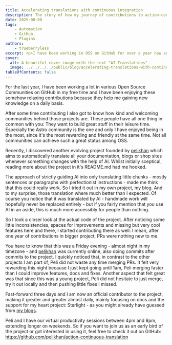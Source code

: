 ```yaml
---
title: Accelerating translations with continuous integration
description: The story of how my journey of contributions to action-continuous-translation started.
date: 2025-08-08
tags:
    - Automation
    - GitHub
    - Plugins
authors:
    - trueberryless
excerpt: <p>I have been working in OSS on GitHub for over a year now and although I thought I found everything I want to contribute to, I recently discovered <a class="gh-badge" href="https://github.com/pelikhan"><img src="https://github.com/pelikhan.png" alt="pelikhan" width="16" height="16" style="border-radius:9999px;vertical-align:middle;margin-right:0.4em;">Peli's</a> personal project <a href="https://github.com/pelikhan/action-continuous-translation">action-continuous-translation</a> and I am very happy that I started doing regular contributions there and being part of the little community now.</p>
cover:
  alt: A beautiful cover image with the text "AI Translations"
  image: ../../../../public/blog/accelerating-translations-with-continuous-integration.png
tableOfContents: false
---
```


For the last year, I have been working a lot in various Open Source Communities on GitHub in my free time and I have been enjoying these somehow relaxing contributions because they help me gaining new knowledge on a daily basis.

After some time contributing I also got to know how kind and welcoming communities behind those projects are. These people have all one thing in common with you: They want to build great stuff in their leisure time. Especially the Astro community is the one and only I have enjoyed being in the most, since it's the most rewarding and friendly at the same time. Not all communities can achieve such a great status among OSS.

Recently, I discovered another evolving project founded by [pelikhan](https://github.com/pelikhan) which aims to automatically translate all your documentation, blogs or shop sites whenever something changes with the help of AI. Whilst initially sceptical, reading more about the project in it's README.md had me hooked.

The approach of strictly guiding AI into only translating little chunks - mostly sentences or paragraphs with perfectionist instructions - made me think that this could really work. So I tried it out in my own project, my blog. And to my surprise, those translation where much better than I expected. Of course you notice that it was translated by AI - handmade work will hopefully never be replaced entirely - but if you fairly mention that you use AI in an aside, this is much more accessibly for people than nothing.

So I took a closer look at the actual code of the project. After noticing some little inconsistencies, spaces for improvements and missing but very cool features here and there, I started contributing there as well. I mean, after one year of contributions in bigger project, PRs were nothing new to me.

You have to know that this was a Friday evening - almost night in my timezone - and [pelikhan](https://github.com/pelikhan) was currently online, also doing commits after commits to the project. I quickly noticed that, in contrast to the other projects I am part of, Peli did not waste any time merging PRs. It felt very rewarding this night because I just kept going until 1am, Peli merging faster than I could improve features, docs and fixes. Another aspect that felt great was that since this was a young project, Peli did not hesitate to just merge, try it out locally and then pushing little fixes I missed.

Fast-forward three days and I am now an official contributor to the project, making it greater and greater almost daily, mainly focusing on docs and the support for my heart project: Starlight - as you might already have guessed from [my blogs](https://blog.trueberryless.org/blog/tags/starlight/).

Peli and I have our virtual productivity sessions between 4pm and 8pm, extending longer on weekends. So if you want to join us as an early bird of the project or got interested in using it, feel free to check it out on GitHub: https://github.com/pelikhan/action-continuous-translation
